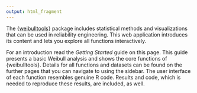```yaml
---
output: html_fragment
---
```


The {[weibulltools](https://github.com/Tim-TU/weibulltools/)} package includes statistical methods and visualizations that can be used in reliability engineering. This web application introduces its content and lets you explore all functions interactively.

For an introduction read the *Getting Started* guide on this page. This guide presents a basic Weibull analysis and shows the core functions of {weibulltools}. Details for all functions and datasets can be found on the further pages that you can navigate to using the sidebar. The user interface of each function resembles genuine R code. Results and code, which is needed to reproduce these results, are included, as well.


